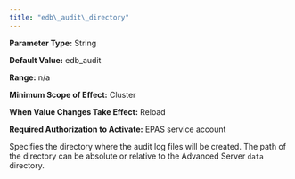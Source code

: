```yaml
---
title: "edb\_audit\_directory"
---
```


<div id="edb_audit_directory" class="registered_link"></div>




**Parameter Type:** String

**Default Value:** edb\_audit

**Range:** n/a

**Minimum Scope of Effect:** Cluster

**When Value Changes Take Effect:** Reload

**Required Authorization to Activate:** EPAS service account

Specifies the directory where the audit log files will be created. The path of the directory can be absolute or relative to the Advanced Server `data` directory.

